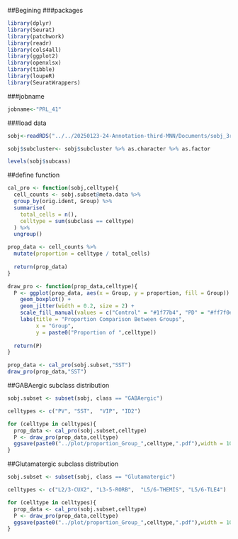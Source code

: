 ##Begining 
###packages

```r
library(dplyr)
library(Seurat)
library(patchwork)
library(readr)
library(cols4all)
library(ggplot2)
library(openxlsx)
library(tibble)
library(loupeR)
library(SeuratWrappers)
```

###jobname

```r
jobname<-"PRL_41"
```

###load data

```r
sobj<-readRDS("../../20250123-24-Annotation-third-MNN/Documents/sobj_3rd_cleaned.rds")

sobj$subcluster<- sobj$subcluster %>% as.character %>% as.factor

levels(sobj$subcass)
```

##define function
```r
cal_pro <- function(sobj,celltype){
  cell_counts <- sobj.subset@meta.data %>%
  group_by(orig.ident, Group) %>%
  summarise(
    total_cells = n(),
    celltype = sum(subclass == celltype)
  ) %>%
  ungroup()

prop_data <- cell_counts %>%
  mutate(proportion = celltype / total_cells)
  
  return(prop_data)
}
```


```r
draw_pro <- function(prop_data,celltype){
  P <- ggplot(prop_data, aes(x = Group, y = proportion, fill = Group)) +
    geom_boxplot() +
    geom_jitter(width = 0.2, size = 2) +
    scale_fill_manual(values = c("Control" = "#1f77b4", "PD" = "#ff7f0e")) +
    labs(title = "Proportion Comparison Between Groups",
         x = "Group",
         y = paste0("Proportion of ",celltype))
  
  return(P)
}
```


```r
prop_data <- cal_pro(sobj.subset,"SST")
draw_pro(prop_data,"SST")
```



##GABAergic subclass distribution
```r
sobj.subset <- subset(sobj, class == "GABAergic")
```



```r
celltypes <- c("PV", "SST",  "VIP", "ID2")

for (celltype in celltypes){
  prop_data <- cal_pro(sobj.subset,celltype)
  P <- draw_pro(prop_data,celltype)
  ggsave(paste0("../plot/proportion_Group_",celltype,".pdf"),width = 10, height = 7)
}
```

##Glutamatergic subclass distribution
```r
sobj.subset <- subset(sobj, class == "Glutamatergic")
```


```r
celltypes <- c("L2/3-CUX2", "L3-5-RORB",  "L5/6-THEMIS", "L5/6-TLE4")

for (celltype in celltypes){
  prop_data <- cal_pro(sobj.subset,celltype)
  P <- draw_pro(prop_data,celltype)
  ggsave(paste0("../plot/proportion_Group_",celltype,".pdf"),width = 10, height = 7)
}
```

